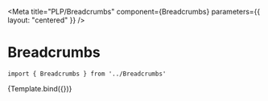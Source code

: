 
<Meta
    title="PLP/Breadcrumbs"
    component={Breadcrumbs}
    parameters={{
        layout: "centered"
    }}
/>


# Breadcrumbs



```
import { Breadcrumbs } from '../Breadcrumbs'
```

<Canvas>
    <Story name="Breadcrumbs" args={{ pages }}>
        {Template.bind({})}
    </Story>
</Canvas>
